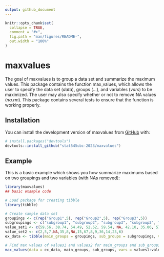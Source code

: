 ```yaml
---
output: github_document
---
```


<!-- README.md is generated from README.Rmd. Please edit that file -->

```r
knitr::opts_chunk$set(
  collapse = TRUE,
  comment = "#>",
  fig.path = "man/figures/README-",
  out.width = "100%"
)
```

# maxvalues

<!-- badges: start -->
<!-- badges: end -->

The goal of maxvalues is to group a data set and summarize the maximum values. This package contains the function max_values, which allows the user to specify the data set (*data*), groups (*...*), and variables (*vars*) to be maximized. The user may also specify whether or not to remove NA values (*na.rm*). This package contains several tests to ensure that the function is working properly. 

## Installation

You can install the development version of maxvalues from [GitHub](https://github.com/) with:

``` r
# install.packages("devtools")
devtools::install_github("stat545ubc-2023/maxvalues")
```

## Example

This is a basic example which shows you how summarize maximums based on two groupings and two variables (with NAs removed):

```r
library(maxvalues)
## basic example code

# Load package for creating tibble
library(tibble)

# Create sample data set
groupings <- c(rep("Group1",5), rep("Group2",5), rep("Group3",5))
subgroupings <- c("subgroup1", "subgroup2", "subgroup3", "subgroup3", "subgroup2","subgroup1", "subgroup1", "subgroup1", "subgroup1", "subgroup3", "subgroup2", "subgroup3", "subgroup2", "subgroup1", "subgroup1")
value_set1 <- c(59.56, 38.74, 54.49, 52.52, 59.54, NA, 42.10, 35.06, 57.97, 57.52, 57.64, 38.62, NA, 41.15, NA)
value_set2 <- c(2,5,7,NA,35,8,NA,15,67,8,9,36,14,23,6)
ex_data <- tibble(main_groups = groupings, sub_groups = subgroupings, values1 = value_set1, values2 = value_set2)

# Find max values of values1 and values2 for main_groups and sub_groups (removing NAs) 
max_values(data = ex_data, main_groups, sub_groups, vars = values1:values2, na.rm = TRUE)
```

